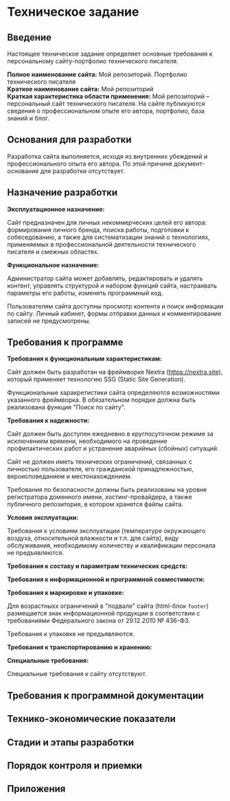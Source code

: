 # Техническое задание

## Введение

Настоящее техническое задание определяет основные требования к персональному сайту-портфолио технического писателя.

**Полное наименование сайта:** Мой репозиторий. Портфолио технического писателя  
**Краткое наименование сайта:** Мой репозиторий  
**Краткая характеристика области применения:** Мой репозиторий – персональный сайт технического писателя. На сайте публикуются сведения о профессиональном опыте его автора, портфолио, база знаний и блог.

## Основания для разработки

Разработка сайта выполняется, исходя из внутренних убеждений и профессионального опыта его автора. По этой причине документ-основание для разработки отсутствует.

## Назначение разработки

**Эксплуатационное назначение:** 

Сайт предназначен для личных некоммерческих целей его автора: формирования личного бренда, поиска работы, подготовки к собеседованию, а также для систематизации знаний о технологиях, применяемых в профессиональной деятельности технического писателя и смежных областях.

**Функциональное назначение:**

Администратор сайта может добавлять, редактировать и удалять контент, управлять структурой и набором функций сайта, настраивать параметры его работы, изменять программный код.

Пользователям сайта доступны просмотр контента и поиск информации по сайту. Личный кабинет, формы отправки данных и комментирование записей не предусмотрены.

## Требования к программе

**Требования к функциональным характеристикам:**

Сайт должен быть разработан на фреймворке Nextra (https://nextra.site), который применяет технологию SSG (Static Site Generation).

Функциональные харакретистики сайта определяются возможностями указанного фреймворка. В обязательном порядке должна быть реализована функция "Поиск по сайту". 

**Требования к надежности:**

Сайт должен быть доступен ежедневно в круглосуточном режиме за исключением времени, необходимого на проведение профилактических работ и устранение аварийных (сбойных) ситуаций.

Сайт не должен иметь технических ограничений, связанных с личностью пользователя, его гражданской принадлежностью, вероисповеданием и местонахождением.

Требования по безопасности должны быть реализованы на уровне регистратора доменного имени, хостинг-провайдера, а также публичного репозитория, в котором хранятся файлы сайта.

**Условия эксплуатации:**

Требования к условиям эксплуатации (температуре окружающего воздуха, относительной влажности и т.п. для сайта), виду обслуживания, необходимому количеству и квалификации персонала не предъявляются. 

**Требования к составу и параметрам технических средств:**

**Требования к информационной и программной совместимости:**

**Требования к маркировке и упаковке:**

Для возрастныхх ограничений в "подвале" сайта (html-блок `footer`) размещается знак информационной продукции в соответствии с требованиями Федерального закона от 29.12.2010 № 436-ФЗ.

Требования к упаковке не предъявляются.

**Требования к транспортированию и хранению:**

**Специальные требования:**

Специальные требования к сайту отсутствуют.

## Требования к программной документации
## Технико-экономические показатели
## Стадии и этапы разработки
## Порядок контроля и приемки
## Приложения